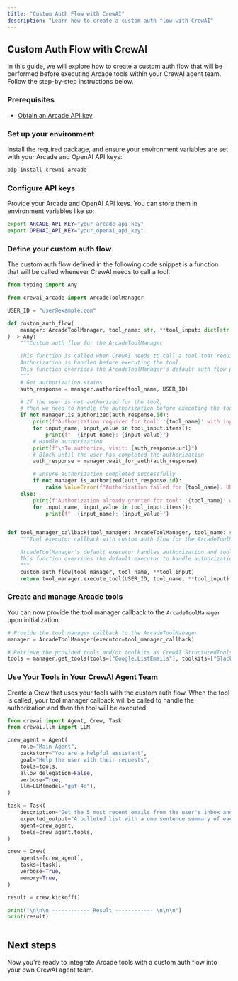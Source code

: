 ```yaml
---
title: "Custom Auth Flow with CrewAI"
description: "Learn how to create a custom auth flow with CrewAI"
---
```



## Custom Auth Flow with CrewAI

In this guide, we will explore how to create a custom auth flow that will be performed before executing Arcade tools within your CrewAI agent team. Follow the step-by-step instructions below.

<Steps>

### Prerequisites

- [Obtain an Arcade API key](/home/api-key)

### Set up your environment

Install the required package, and ensure your environment variables are set with your Arcade and OpenAI API keys:

```bash
pip install crewai-arcade
```

### Configure API keys

Provide your Arcade and OpenAI API keys. You can store them in environment variables like so:

```bash
export ARCADE_API_KEY="your_arcade_api_key"
export OPENAI_API_KEY="your_openai_api_key"
```

### Define your custom auth flow

The custom auth flow defined in the following code snippet is a function that will be called whenever CrewAI needs to call a tool.

```python
from typing import Any

from crewai_arcade import ArcadeToolManager

USER_ID = "user@example.com"

def custom_auth_flow(
    manager: ArcadeToolManager, tool_name: str, **tool_input: dict[str, Any]
) -> Any:
    """Custom auth flow for the ArcadeToolManager

    This function is called when CrewAI needs to call a tool that requires authorization.
    Authorization is handled before executing the tool.
    This function overrides the ArcadeToolManager's default auth flow performed by ArcadeToolManager.authorize_tool
    """
    # Get authorization status
    auth_response = manager.authorize(tool_name, USER_ID)

    # If the user is not authorized for the tool,
    # then we need to handle the authorization before executing the tool
    if not manager.is_authorized(auth_response.id):
        print(f"Authorization required for tool: '{tool_name}' with inputs:")
        for input_name, input_value in tool_input.items():
            print(f"  {input_name}: {input_value}")
        # Handle authorization
        print(f"\nTo authorize, visit: {auth_response.url}")
        # Block until the user has completed the authorization
        auth_response = manager.wait_for_auth(auth_response)

        # Ensure authorization completed successfully
        if not manager.is_authorized(auth_response.id):
            raise ValueError(f"Authorization failed for {tool_name}. URL: {auth_response.url}")
    else:
        print(f"Authorization already granted for tool: '{tool_name}' with inputs:")
        for input_name, input_value in tool_input.items():
            print(f"  {input_name}: {input_value}")


def tool_manager_callback(tool_manager: ArcadeToolManager, tool_name: str, **tool_input: dict[str, Any]) -> Any:
    """Tool executor callback with custom auth flow for the ArcadeToolManager

    ArcadeToolManager's default executor handles authorization and tool execution.
    This function overrides the default executor to handle authorization in a custom way and then executes the tool.
    """
    custom_auth_flow(tool_manager, tool_name, **tool_input)
    return tool_manager.execute_tool(USER_ID, tool_name, **tool_input)
```

### Create and manage Arcade tools

You can now provide the tool manager callback to the `ArcadeToolManager` upon initialization:

```python
# Provide the tool manager callback to the ArcadeToolManager
manager = ArcadeToolManager(executor=tool_manager_callback)

# Retrieve the provided tools and/or toolkits as CrewAI StructuredTools.
tools = manager.get_tools(tools=["Google.ListEmails"], toolkits=["Slack"])
```

### Use Your Tools in Your CrewAI Agent Team

Create a Crew that uses your tools with the custom auth flow. When the tool is called, your tool manager callback will be called to handle the authorization and then the tool will be executed.

```python
from crewai import Agent, Crew, Task
from crewai.llm import LLM

crew_agent = Agent(
    role="Main Agent",
    backstory="You are a helpful assistant",
    goal="Help the user with their requests",
    tools=tools,
    allow_delegation=False,
    verbose=True,
    llm=LLM(model="gpt-4o"),
)

task = Task(
    description="Get the 5 most recent emails from the user's inbox and summarize them and recommend a response for each.",
    expected_output="A bulleted list with a one sentence summary of each email and a recommended response to the email.",
    agent=crew_agent,
    tools=crew_agent.tools,
)

crew = Crew(
    agents=[crew_agent],
    tasks=[task],
    verbose=True,
    memory=True,
)

result = crew.kickoff()

print("\n\n\n ------------ Result ------------ \n\n\n")
print(result)
```

</Steps>

<ToggleContent showText="Click to view a full example" hideText="Hide example">

```python file=<rootDir>/examples/code/home/crewai/custom_auth_flow.py
```

</ToggleContent>

## Next steps

Now you're ready to integrate Arcade tools with a custom auth flow into your own CrewAI agent team.
